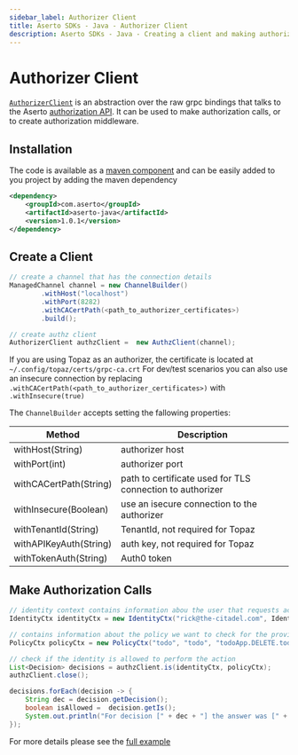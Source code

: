 ```yaml
---
sidebar_label: Authorizer Client
title: Aserto SDKs - Java - Authorizer Client
description: Aserto SDKs - Java - Creating a client and making authorization calls
---
```


# Authorizer Client

[`AuthorizerClient`](https://github.com/aserto-dev/aserto-java/blob/98e155e0305d14685256b2bde0d14e4b58f1bc75/src/main/java/com/aserto/AuthorizerClient.java#L13) is an abstraction over the raw grpc bindings that talks to the Aserto [authorization API](/docs/authorizer-guide/authz).
It can be used to make authorization calls, or to create authorization middleware.


## Installation
The code is available as a [maven component](https://central.sonatype.com/artifact/com.aserto/aserto-java/)
and can be easily added to you project by adding the maven dependency
```xml
<dependency>
    <groupId>com.aserto</groupId>
    <artifactId>aserto-java</artifactId>
    <version>1.0.1</version>
</dependency>
```

## Create a Client

```java
// create a channel that has the connection details
ManagedChannel channel = new ChannelBuilder()
        .withHost("localhost")
        .withPort(8282)
        .withCACertPath(<path_to_authorizer_certificates>)
        .build();

// create authz client
AuthorizerClient authzClient =  new AuthzClient(channel);
```

If you are using Topaz as an authorizer, the certificate is located at `~/.config/topaz/certs/grpc-ca.crt`
For dev/test scenarios  you can also use an insecure connection by replacing `.withCACertPath(<path_to_authorizer_certificates>)` with `.withInsecure(true)`

The `ChannelBuilder` accepts setting the fallowing properties:

| Method | Description |
| -------------- | ----------- |
| withHost(String) | authorizer host |
| withPort(int) | authorizer port |
| withCACertPath(String) | path to certificate used for TLS connection to authorizer |
| withInsecure(Boolean) | use an isecure connection to the authorizer |
| withTenantId(String) | TenantId, not required for Topaz |
| withAPIKeyAuth(String) | auth key, not required for Topaz |
| withTokenAuth(String) | Auth0 token |

## Make Authorization Calls

```java
// identity context contains information abou the user that requests access to some resource
IdentityCtx identityCtx = new IdentityCtx("rick@the-citadel.com", IdentityType.IDENTITY_TYPE_SUB);

// contains information about the policy we want to check for the provided identity
PolicyCtx policyCtx = new PolicyCtx("todo", "todo", "todoApp.DELETE.todos.__id", new String[]{"allowed"});

// check if the identity is allowed to perform the action
List<Decision> decisions = authzClient.is(identityCtx, policyCtx);
authzClient.close();

decisions.forEach(decision -> {
    String dec = decision.getDecision();
    boolean isAllowed =  decision.getIs();
    System.out.println("For decision [" + dec + "] the answer was [" + isAllowed + "]");
});
```

For more details please see the [full example](https://github.com/aserto-dev/aserto-java/tree/main/examples/authz-example)
